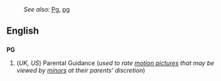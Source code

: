 :''See also:'' [[Pg]], [[pg]]
==English==
==={{initialism}}===
'''PG'''

#(''UK, US'') Parental Guidance (''used to rate [[motion picture]]s that may be viewed by [[minor]]s at their parents' discretion'')